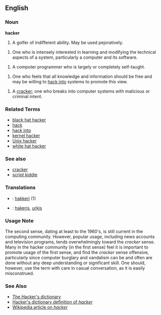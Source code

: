 ==English==

=== Noun ===
'''hacker'''
# A golfer of indifferent ability.  May be used pejoratively.
<!-- # One who [[hacks]].  --- Taking this out because it doesn't really apply to coughing, chopping things down or coping with a situation. -->
# One who is intensely interested in learning and modifying the technical aspects of a system, particularly a computer and its software.
<!-- # Those that program and use computers and technology enthusiastically, almost obsessively. --- This is too heavily biased toward programming and mere use instead of studying and tweaking -->
# A computer programmer who is largely or completely self-taught. <!-- I think self-teaching is more hackish than lack of formal training.  I think this is worth including somehow, but keep in mind that the NHD and Wikipedia are both better media for convenying finer points.  From a wiktionary point of view, the litmus test is whether one might use the word this way without also meaning one of the other senses.  I'm not entirely convinced, but I'm not violently opposed -->
<!-- # Someone with the ability to read [[machine code]].
   I've never seen this as particularly hackish.  Lots of 80-column minds can grasph machine code just fine, and I don't believe "I can read machine code" would cause that much of a stir among exprienced hackers -->
<!-- This next is intersting -- it's where a lot of the trouble starts.  I've reworded it to bring the belief about freedom of information to the front -->
# One who feels that all knowledge and information should be free and may be willing to [[hack into]] systems to promote this view.
<!-- # An ubergeek. --- Not sure.  Hacking isn't really about recognition -->
# A [[cracker]]; one who breaks into computer systems with malicious or criminal intent.  <!-- Moving [[black hat hacker]] and [[script kiddie]] to see also -->

===Related Terms===
*[[black hat hacker]]
*[[hack]]
*[[hack into]]
*[[kernel hacker]]
*[[Unix hacker]]
*[[white hat hacker]]

===See also===
*[[cracker]]
*[[script kiddie]]

===Translations===
*{{fi}}: [[hakkeri]] (1)
*{{lv}}: [[hakeris]], [[urķis]]

===Usage Note===

The second sense, dating at least to the 1960's, is still current in the computing community.  However, popular usage, including news accounts and television programs, tends overwhelmingly toward the ''cracker'' sense.  Many in the hacker community (in the first sense) feel it is important to promote usage of the first sense, and find the ''cracker'' sense offensive, particularly since computer burglary and vandalism can be and often are done without any deep understanding or significant skill.  One should, however, use the term with care in casual conversation, as it is easily misconstrued.

===See Also===

*[http://catb.org/~esr/jargon/index.html The Hacker's dictionary]
*[http://catb.org/~esr/jargon/html/H/hacker.html Hacker's dictionary definition of ''hacker'']
*[[w:hacker|Wikipedia article on ''hacker'']]